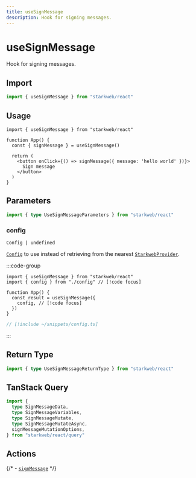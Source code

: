 ```yaml
---
title: useSignMessage
description: Hook for signing messages.
---
```


# useSignMessage

Hook for signing messages.

## Import

```ts
import { useSignMessage } from "starkweb/react"
```

## Usage

```tsx [index.tsx]
import { useSignMessage } from "starkweb/react"

function App() {
  const { signMessage } = useSignMessage()

  return (
    <button onClick={() => signMessage({ message: 'hello world' })}>
      Sign message
    </button>
  )
}
```

## Parameters

```ts
import { type UseSignMessageParameters } from "starkweb/react"
```

### config

`Config | undefined`

[`Config`](/react/api/createConfig#config) to use instead of retrieving from the nearest [`StarkwebProvider`](/react/api/StarkwebProvider).

:::code-group
```tsx [index.tsx]
import { useSignMessage } from "starkweb/react"
import { config } from "./config" // [!code focus]

function App() {
  const result = useSignMessage({
    config, // [!code focus]
  })
}
```

```ts [config.ts]
// [!include ~/snippets/config.ts]
```
:::


<MutationOptions mutate="signMessage" TError="SignMessageErrorType" TVariables="SignMessageVariables" TData="SignMessageData" />

## Return Type

```ts
import { type UseSignMessageReturnType } from "starkweb/react"
```


<MutationResult mutate="signMessage" TError="SignMessageErrorType" TVariables="SignMessageVariables" TData="SignMessageData" />

## TanStack Query

```ts
import {
  type SignMessageData,
  type SignMessageVariables,
  type SignMessageMutate,
  type SignMessageMutateAsync,
  signMessageMutationOptions,
} from "starkweb/react/query"
```

## Actions

{/* - [`signMessage`](/core/actions/signMessage) */}
